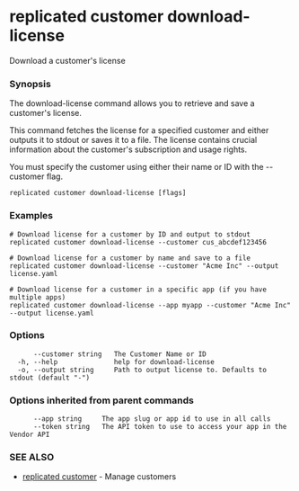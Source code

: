 # replicated customer download-license

Download a customer's license

### Synopsis

The download-license command allows you to retrieve and save a customer's license.

This command fetches the license for a specified customer and either outputs it
to stdout or saves it to a file. The license contains crucial information about
the customer's subscription and usage rights.

You must specify the customer using either their name or ID with the --customer flag.

```
replicated customer download-license [flags]
```

### Examples

```
# Download license for a customer by ID and output to stdout
replicated customer download-license --customer cus_abcdef123456

# Download license for a customer by name and save to a file
replicated customer download-license --customer "Acme Inc" --output license.yaml

# Download license for a customer in a specific app (if you have multiple apps)
replicated customer download-license --app myapp --customer "Acme Inc" --output license.yaml
```

### Options

```
      --customer string   The Customer Name or ID
  -h, --help              help for download-license
  -o, --output string     Path to output license to. Defaults to stdout (default "-")
```

### Options inherited from parent commands

```
      --app string     The app slug or app id to use in all calls
      --token string   The API token to use to access your app in the Vendor API
```

### SEE ALSO

* [replicated customer](replicated-cli-customer)	 - Manage customers

